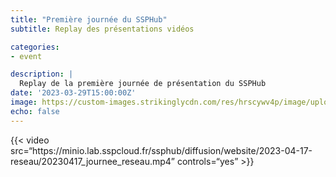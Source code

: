 ```yaml
---
title: "Première journée du SSPHub"
subtitle: Replay des présentations vidéos

categories:
- event

description: |
  Replay de la première journée de présentation du SSPHub
date: '2023-03-29T15:00:00Z'
image: https://custom-images.strikinglycdn.com/res/hrscywv4p/image/upload/c_limit,fl_lossy,h_1440,w_720,f_auto,q_auto/1934057/633539_443779.png
echo: false
---
```


{{< video src="https://minio.lab.sspcloud.fr/ssphub/diffusion/website/2023-04-17-reseau/20230417_journee_reseau.mp4" controls="yes" >}}


